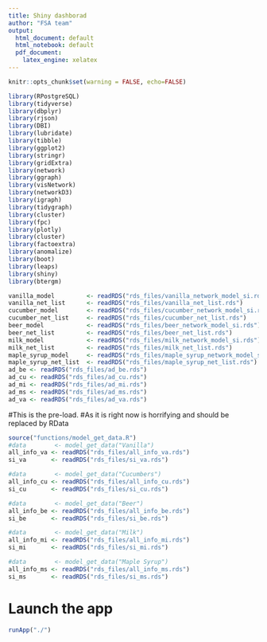 ```yaml
---
title: Shiny dashborad
author: "FSA team"
output:
  html_document: default
  html_notebook: default
  pdf_document:
    latex_engine: xelatex
---
```


```r
knitr::opts_chunk$set(warning = FALSE, echo=FALSE)
```
```r
library(RPostgreSQL)
library(tidyverse)
library(dbplyr)
library(rjson)
library(DBI)
library(lubridate)
library(tibble)
library(ggplot2)
library(stringr)
library(gridExtra)
library(network)
library(ggraph)
library(visNetwork)
library(networkD3)
library(igraph)
library(tidygraph)
library(cluster) 
library(fpc)
library(plotly)
library(cluster)
library(factoextra)
library(anomalize)
library(boot)
library(leaps)
library(shiny)
library(btergm)
```

```r
vanilla_model         <- readRDS("rds_files/vanilla_network_model_si.rds")
vanilla_net_list      <- readRDS("rds_files/vanilla_net_list.rds")
cucumber_model        <- readRDS("rds_files/cucumber_network_model_si.rds")
cucumber_net_list     <- readRDS("rds_files/cucumber_net_list.rds")
beer_model            <- readRDS("rds_files/beer_network_model_si.rds")
beer_net_list         <- readRDS("rds_files/beer_net_list.rds")
milk_model            <- readRDS("rds_files/milk_network_model_si.rds")
milk_net_list         <- readRDS("rds_files/milk_net_list.rds")
maple_syrup_model     <- readRDS("rds_files/maple_syrup_network_model_si.rds")
maple_syrup_net_list  <- readRDS("rds_files/maple_syrup_net_list.rds")
ad_be <- readRDS("rds_files/ad_be.rds")
ad_cu <- readRDS("rds_files/ad_cu.rds")
ad_mi <- readRDS("rds_files/ad_mi.rds")
ad_ms <- readRDS("rds_files/ad_ms.rds")
ad_va <- readRDS("rds_files/ad_va.rds")
```

#This is the pre-load.
#As it is right now is horrifying and should be replaced by RData
```r
source("functions/model_get_data.R")
#data        <- model_get_data("Vanilla")
all_info_va <- readRDS("rds_files/all_info_va.rds")
si_va       <- readRDS("rds_files/si_va.rds")

#data        <- model_get_data("Cucumbers")
all_info_cu <- readRDS("rds_files/all_info_cu.rds")
si_cu       <- readRDS("rds_files/si_cu.rds")

#data        <- model_get_data("Beer")
all_info_be <- readRDS("rds_files/all_info_be.rds")
si_be       <- readRDS("rds_files/si_be.rds")

#data        <- model_get_data("Milk")
all_info_mi <- readRDS("rds_files/all_info_mi.rds")
si_mi       <- readRDS("rds_files/si_mi.rds")

#data        <- model_get_data("Maple Syrup")
all_info_ms <- readRDS("rds_files/all_info_ms.rds")
si_ms       <- readRDS("rds_files/si_ms.rds")
```

# Launch the app
```r
runApp("./")
```

